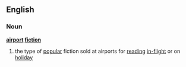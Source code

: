 ==English==
===Noun===
'''[[airport]] [[fiction]]'''
# the type of [[popular]] fiction sold at airports for [[reading]] [[in-flight]] or on [[holiday]]